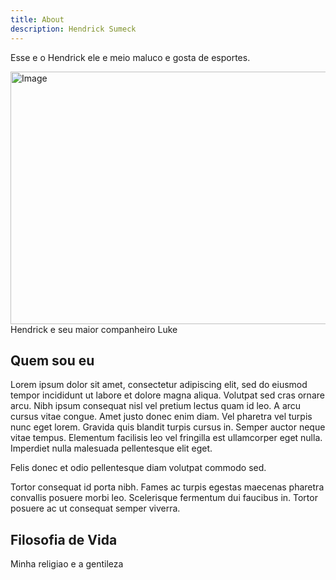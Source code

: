 ```yaml
---
title: About
description: Hendrick Sumeck
---
```


Esse e o Hendrick ele e meio maluco e gosta de esportes.

<div style={{ display: 'flex' }}>
    <div style={{ flex: '1'}}>
        <Image src="/hendrick.jpg" width="718" height="404" alt="Image" />
    </div>
    <div style={{ flex: '1', marginLeft: '20px'}}>
        Hendrick e seu maior companheiro Luke
    </div>
</div>


## Quem sou eu

Lorem ipsum dolor sit amet, consectetur adipiscing elit, sed do eiusmod tempor incididunt ut labore et dolore magna aliqua. Volutpat sed cras ornare arcu. Nibh ipsum consequat nisl vel pretium lectus quam id leo. A arcu cursus vitae congue. Amet justo donec enim diam. Vel pharetra vel turpis nunc eget lorem. Gravida quis blandit turpis cursus in. Semper auctor neque vitae tempus. Elementum facilisis leo vel fringilla est ullamcorper eget nulla. Imperdiet nulla malesuada pellentesque elit eget.

Felis donec et odio pellentesque diam volutpat commodo sed.

Tortor consequat id porta nibh. Fames ac turpis egestas maecenas pharetra convallis posuere morbi leo. Scelerisque fermentum dui faucibus in. Tortor posuere ac ut consequat semper viverra.

## Filosofia de Vida

Minha religiao e a gentileza


